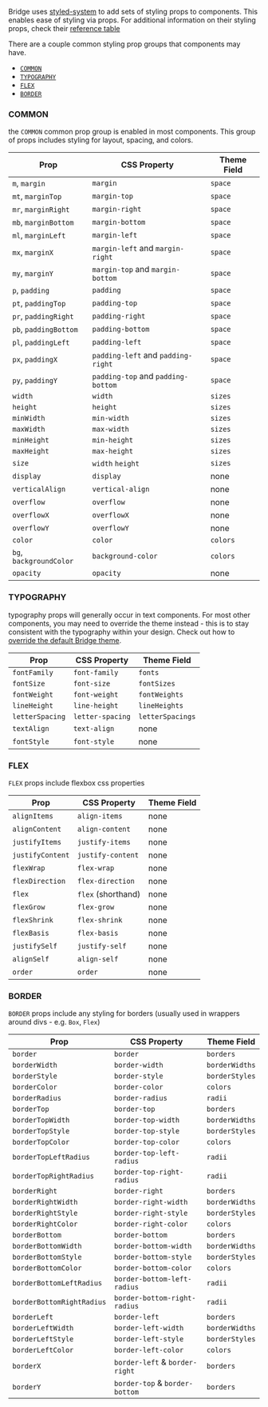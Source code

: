 

Bridge uses [styled-system](https://styled-system.com/) to add sets of styling props to components. This enables ease of styling via props. For additional information on their styling props, check their [reference table](https://styled-system.com/table)

There are a couple common styling prop groups that components may have. 
- [`COMMON`](#common)
- [`TYPOGRAPHY`](#typography)
- [`FLEX`](#flex)
- [`BORDER`](#border)

### COMMON
the `COMMON` common prop group is enabled in most components. This group of props includes styling for layout, spacing, and colors.

| Prop                    | CSS Property                       | Theme Field |
| ----------------------- | ---------------------------------- | ----------- |
| `m`, `margin`           | `margin`                           | `space`     |
| `mt`, `marginTop`       | `margin-top`                       | `space`     |
| `mr`, `marginRight`     | `margin-right`                     | `space`     |
| `mb`, `marginBottom`    | `margin-bottom`                    | `space`     |
| `ml`, `marginLeft`      | `margin-left`                      | `space`     |
| `mx`, `marginX`         | `margin-left` and `margin-right`   | `space`     |
| `my`, `marginY`         | `margin-top` and `margin-bottom`   | `space`     |
| `p`, `padding`          | `padding`                          | `space`     |
| `pt`, `paddingTop`      | `padding-top`                      | `space`     |
| `pr`, `paddingRight`    | `padding-right`                    | `space`     |
| `pb`, `paddingBottom`   | `padding-bottom`                   | `space`     |
| `pl`, `paddingLeft`     | `padding-left`                     | `space`     |
| `px`, `paddingX`        | `padding-left` and `padding-right` | `space`     |
| `py`, `paddingY`        | `padding-top` and `padding-bottom` | `space`     |
| `width`                 | `width`                            | `sizes`     |
| `height`                | `height`                           | `sizes`     |
| `minWidth`              | `min-width`                        | `sizes`     |
| `maxWidth`              | `max-width`                        | `sizes`     |
| `minHeight`             | `min-height`                       | `sizes`     |
| `maxHeight`             | `max-height`                       | `sizes`     |
| `size`                  | `width` `height`                   | `sizes`     |
| `display`               | `display`                          | none        |
| `verticalAlign`         | `vertical-align`                   | none        |
| `overflow`              | `overflow`                         | none        |
| `overflowX`             | `overflowX`                        | none        |
| `overflowY`             | `overflowY`                        | none        |
| `color`                 | `color`                            | `colors`    |
| `bg`, `backgroundColor` | `background-color`                 | `colors`    |
| `opacity`               | `opacity`                          | none        |

### TYPOGRAPHY
typography props will generally occur in text components. For most other components, you may need to override the theme instead - this is to stay consistent with the typography within your design. Check out how to [override the default Bridge theme](/components/theming).

| Prop                  | CSS Property                       | Theme Field      |
| --------------------- | ---------------------------------- | ---------------- |
| `fontFamily`          | `font-family`                      | `fonts`          |
| `fontSize`            | `font-size`                        | `fontSizes`      |
| `fontWeight`          | `font-weight`                      | `fontWeights`    |
| `lineHeight`          | `line-height`                      | `lineHeights`    |
| `letterSpacing`       | `letter-spacing`                   | `letterSpacings` |
| `textAlign`           | `text-align`                       | none             |
| `fontStyle`           | `font-style`                       | none             |

### FLEX
`FLEX` props include flexbox css properties

| Prop             | CSS Property       | Theme Field |
| ---------------- | ------------------ | ----------- |
| `alignItems`     | `align-items`      | none        |
| `alignContent`   | `align-content`    | none        |
| `justifyItems`   | `justify-items`    | none        |
| `justifyContent` | `justify-content`  | none        |
| `flexWrap`       | `flex-wrap`        | none        |
| `flexDirection`  | `flex-direction`   | none        |
| `flex`           | `flex` (shorthand) | none        |
| `flexGrow`       | `flex-grow`        | none        |
| `flexShrink`     | `flex-shrink`      | none        |
| `flexBasis`      | `flex-basis`       | none        |
| `justifySelf`    | `justify-self`     | none        |
| `alignSelf`      | `align-self`       | none        |
| `order`          | `order`            | none        |


### BORDER
`BORDER` props include any styling for borders (usually used in wrappers around divs - e.g. `Box`, `Flex`)

| Prop                      | CSS Property                   | Theme Field    |
| ------------------------- | ------------------------------ | -------------- |
| `border`                  | `border`                       | `borders`      |
| `borderWidth`             | `border-width`                 | `borderWidths` |
| `borderStyle`             | `border-style`                 | `borderStyles` |
| `borderColor`             | `border-color`                 | `colors`       |
| `borderRadius`            | `border-radius`                | `radii`        |
| `borderTop`               | `border-top`                   | `borders`      |
| `borderTopWidth`          | `border-top-width`             | `borderWidths` |
| `borderTopStyle`          | `border-top-style`             | `borderStyles` |
| `borderTopColor`          | `border-top-color`             | `colors`       |
| `borderTopLeftRadius`     | `border-top-left-radius`       | `radii`        |
| `borderTopRightRadius`    | `border-top-right-radius`      | `radii`        |
| `borderRight`             | `border-right`                 | `borders`      |
| `borderRightWidth`        | `border-right-width`           | `borderWidths` |
| `borderRightStyle`        | `border-right-style`           | `borderStyles` |
| `borderRightColor`        | `border-right-color`           | `colors`       |
| `borderBottom`            | `border-bottom`                | `borders`      |
| `borderBottomWidth`       | `border-bottom-width`          | `borderWidths` |
| `borderBottomStyle`       | `border-bottom-style`          | `borderStyles` |
| `borderBottomColor`       | `border-bottom-color`          | `colors`       |
| `borderBottomLeftRadius`  | `border-bottom-left-radius`    | `radii`        |
| `borderBottomRightRadius` | `border-bottom-right-radius`   | `radii`        |
| `borderLeft`              | `border-left`                  | `borders`      |
| `borderLeftWidth`         | `border-left-width`            | `borderWidths` |
| `borderLeftStyle`         | `border-left-style`            | `borderStyles` |
| `borderLeftColor`         | `border-left-color`            | `colors`       |
| `borderX`                 | `border-left` & `border-right` | `borders`      |
| `borderY`                 | `border-top` & `border-bottom` | `borders`      |